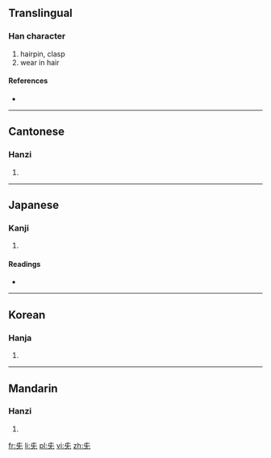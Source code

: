 ==Translingual==

===Han character===
{{Han char|rn=10|rad=儿|as=02|sn=4|four=|canj=大女山 (KVU), 手竹山 (QHU)}}

# hairpin, clasp
# wear in hair

====References====
* {{Han ref|kx=0123.050|dkj=01339|dj=0258.020|hdz=10265.010|uh=5142|ud=20802}}

----

==Cantonese==

===Hanzi===
{{yue-hanzi|jyut=|y=jaam1}}

# {{defn|lang=yue|sort=儿02}}

----

==Japanese==

===Kanji===
{{ja-kanji|grade=|rs=儿02}}

# {{defn|lang=ja|sort=儿02}}

====Readings====
* {{ja-readings|on=[[しん]] (shin), [[さん]] (san)|kun=[[かんざし]] (kanzashi)}}

----

==Korean==

===Hanja===
{{ko-hanja|hangeul=잠|rv=jam|mr=cham}}

# {{defn|lang=ko|sort=儿02}}

----

==Mandarin==

===Hanzi===
{{cmn-hanzi|pin=[[zān]] ([[zan1]])|wg=tsan<sup>1</sup>}}

# {{defn|lang=cmn|sort=儿02}}

[[fr:兂]]
[[li:兂]]
[[pl:兂]]
[[vi:兂]]
[[zh:兂]]